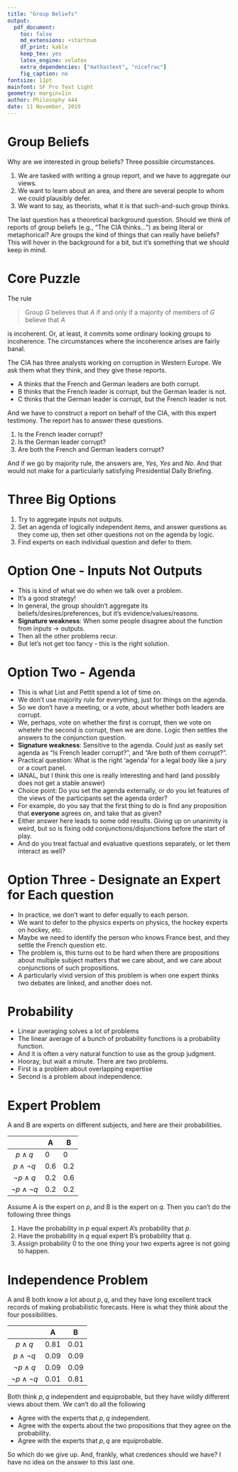 ```yaml
---
title: "Group Beliefs"
output:
  pdf_document:
    toc: false
    md_extensions: +startnum
    df_print: kable
    keep_tex: yes
    latex_engine: xelatex
    extra_dependencies: ["mathastext", "nicefrac"]
    fig_caption: no
fontsize: 11pt
mainfont: SF Pro Text Light
geometry: margin=1in
author: Philosophy 444
date: 11 November, 2019
---
```


# Group Beliefs

Why are we interested in group beliefs? Three possible circumstances.

1. We are tasked with writing a group report, and we have to aggregate our views.
2. We want to learn about an area, and there are several people to whom we could plausibly defer.
3. We want to say, as theorists, what it is that such-and-such group thinks.

The last question has a theoretical background question. Should we think of reports of group beliefs (e.g., "The CIA thinks...") as being literal or metaphorical? Are groups the kind of things that can really have beliefs? This will hover in the background for a bit, but it's something that we should keep in mind.

# Core Puzzle

The rule

> Group $G$ believes that $A$ if and only if a majority of members of $G$ believe that $A$

is incoherent. Or, at least, it commits some ordinary looking groups to incoherence. The circumstances where the incoherence arises are fairly banal.

The CIA has three analysts working on corruption in Western Europe. We ask them what they think, and they give these reports.

- A thinks that the French and German leaders are both corrupt.
- B thinks that the French leader is corrupt, but the German leader is not.
- C thinks that the German leader is corrupt, but the French leader is not.

And we have to construct a report on behalf of the CIA, with this expert testimony. The report has to answer these questions.

1. Is the French leader corrupt?
2. Is the German leader corrupt?
3. Are both the French and German leaders corrupt?

And if we go by majority rule, the answers are, _Yes_, _Yes_ and _No_. And that would not make for a particularly satisfying Presidential Daily Briefing.

# Three Big Options

1. Try to aggregate inputs not outputs.
2. Set an agenda of logically independent items, and answer questions as they come up, then set other questions not on the agenda by logic.
3. Find experts on each individual question and defer to them.

# Option One - Inputs Not Outputs

- This is kind of what we do when we talk over a problem.
- It's a good strategy!
- In general, the group shouldn't aggregate its beliefs/desires/preferences, but it's evidence/values/reasons.
- **Signature weakness**: When some people disagree about the function from inputs -> outputs.
- Then all the other problems recur.
- But let's not get too fancy - this is the right solution.

# Option Two - Agenda

- This is what List and Pettit spend a lot of time on.
- We don't use majority rule for everything, just for things on the agenda.
- So we don't have a meeting, or a vote, about whether both leaders are corrupt.
- We, perhaps, vote on whether the first is corrupt, then we vote on whetehr the second is corrupt, then we are done. Logic then settles the answers to the conjunction question.
- **Signature weakness**: Sensitive to the agenda. Could just as easily set agenda as "Is French leader corrupt?", and "Are both of them corrupt?".
- Practical question: What is the right 'agenda' for a legal body like a jury or a court panel.
- IANAL, but I think this one is really interesting and hard (and possibly does not get a stable answer)
- Choice point: Do you set the agenda externally, or do you let features of the views of the participants set the agenda order?
- For example, do you say that the first thing to do is find any proposition that **everyone** agrees on, and take that as given?
- Either answer here leads to some odd results. Giving up on unanimity is weird, but so is fixing odd conjunctions/disjunctions before the start of play.
- And do you treat factual and evaluative questions separately, or let them interact as well?

# Option Three - Designate an Expert for Each question

- In practice, we don't want to defer equally to each person.
- We want to defer to the physics experts on physics, the hockey experts on hockey, etc.
- Maybe we need to identify the person who knows France best, and they settle the French question etc.
- The problem is, this turns out to be hard when there are propositions about multiple subject matters that we care about, and we care about conjunctions of such propositions.
- A particularly vivid version of this problem is when one expert thinks two debates are linked, and another does not.

# Probability

- Linear averaging solves a lot of problems
- The linear average of a bunch of probability functions is a probability function.
- And it is often a very natural function to use as the group judgment.
- Hooray, but wait a minute. There are two problems.
- First is a problem about overlapping expertise
- Second is a problem about independence.

# Expert Problem

A and B are experts on different subjects, and here are their probabilities.

|                        |  A  |  B  |
| :--------------------: | --- | --- |
| $p \wedge q$           |  0  |  0  |
| $p \wedge \neg q$      | 0.6 | 0.2 |
| $\neg p \wedge q$      | 0.2 | 0.6 |
| $\neg p \wedge \neg q$ | 0.2 | 0.2 |

Assume A is the expert on $p$, and B is the expert on $q$. Then you can't do the following three things

1. Have the probability in $p$ equal expert A's probability that $p$.
2. Have the probability in $q$ equal expert B's probability that $q$.
3. Assign probability 0 to the one thing your two experts agree is not going to happen.

# Independence Problem

A and B both know a lot about $p, q$, and they have long excellent track records of making probabilistic forecasts. Here is what they think about the four possibilities.

|                        |  A    |  B    |
| :--------------------: | :---: | :---: |
| $p \wedge q$           | 0.81  | 0.01  |
| $p \wedge \neg q$      | 0.09  | 0.09  |
| $\neg p \wedge q$      | 0.09  | 0.09  |
| $\neg p \wedge \neg q$ | 0.01  | 0.81  |

Both think $p, q$ independent and equiprobable, but they have wildly different views about them. We can't do all the following

- Agree with the experts that $p, q$ independent.
- Agree with the experts about the two propositions that they agree on the probability.
- Agree with the experts that $p, q$ are equiprobable.

So which do we give up. And, frankly, what credences should we have? I have no idea on the answer to this last one.